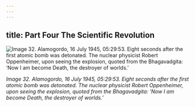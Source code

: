 ```yaml
---
---
---
```

title: Part Four The Scientific Revolution
---



![Image 32. Alamogordo, 16 July 1945, 05:29:53. Eight seconds after the first atomic bomb was detonated. The nuclear physicist Robert Oppenheimer, upon seeing the explosion, quoted from the Bhagavadgita: ‘Now I am become Death, the destroyer of worlds.’](https://www.nps.gov/whsa/learn/historyculture/images/WHSA_trinity_cloud.jpg "the first atomic bomb was detonated")

*Image 32. Alamogordo, 16 July 1945, 05:29:53. Eight seconds after the first atomic bomb was detonated. The nuclear physicist Robert Oppenheimer, upon seeing the explosion, quoted from the Bhagavadgita: ‘Now I am become Death, the destroyer of worlds.’*
